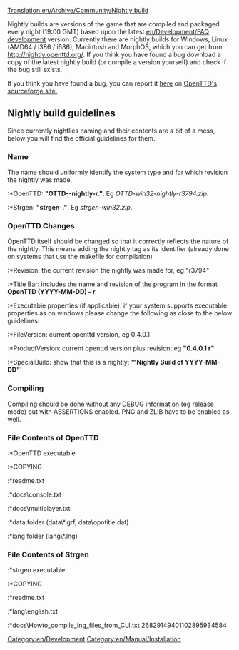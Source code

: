 [[Translation:en/Archive/Community/Nightly build]]
[[Category:en/Development]]
[[Category:en/Manual/Installation]]

Nightly builds are versions of the game that are compiled and packaged every night (19:00 GMT) based upon the latest [[en/Development/FAQ development]] version. Currently there are nightly builds for Windows, Linux (AMD64 / i386 / i686), Macintosh and MorphOS, which you can get from http://nightly.openttd.org/. If you think you have found a bug download a copy of the latest nightly build (or compile a version yourself) and check if the bug still exists.

If you think you have found a bug, you can report it [http://sourceforge.net/tracker/?group_id=103924&atid=636365 here] on [http://sourceforge.net/projects/openttd/ OpenTTD's sourceforge site.]

==Nightly build guidelines==
Since currently nightlies naming and their contents are a bit of a mess, below you will find the official guidelines for them.

===Name===
The name should uniformly identify the system type and for which revision the nightly was made.
:*OpenTTD: '''"OTTD-<system>-nightly-r<revision>.<extension>"'''. Eg ''OTTD-win32-nightly-r3794.zip''.
:*Strgen: '''"strgen-<system>.<extension>"'''. Eg ''strgen-win32.zip''.

===OpenTTD Changes===
OpenTTD itself should be changed so that it correctly reflects the nature of the nightly. This means adding the nightly tag as its identifier (already done on systems that use the makefile for compilation)
:*Revision: the current revision the nightly was made for, eg "r3794"
:*Title Bar: includes the name and revision of the program in the format '''OpenTTD (YYYY-MM-DD) - r<revision>'''
:*Executable properties (if applicable): if your system supports executable properties as on windows please change the following as close to the below guidelines:
:*FileVersion: current openttd version, eg 0.4.0.1
:*ProductVersion: current openttd version plus revision; eg '''"0.4.0.1 r<rev>"'''
:*SpecialBuild: show that this is a nightly: ''''"Nightly Build of YYYY-MM-DD"''''

===Compiling===
Compiling should be done without any DEBUG information (eg release mode) but with ASSERTIONS enabled. PNG and ZLIB have to be enabled as well.

===File Contents of OpenTTD===
:*OpenTTD executable
:*COPYING
:*readme.txt
:*docs\console.txt
:*docs\multiplayer.txt
:*data folder (data\*.grf, data\opntitle.dat)
:*lang folder (lang\*.lng)

===File Contents of Strgen===
:*strgen executable
:*COPYING
:*readme.txt
:*lang\english.txt
:*docs\Howto_compile_lng_files_from_CLI.txt
26829149401102895934584
